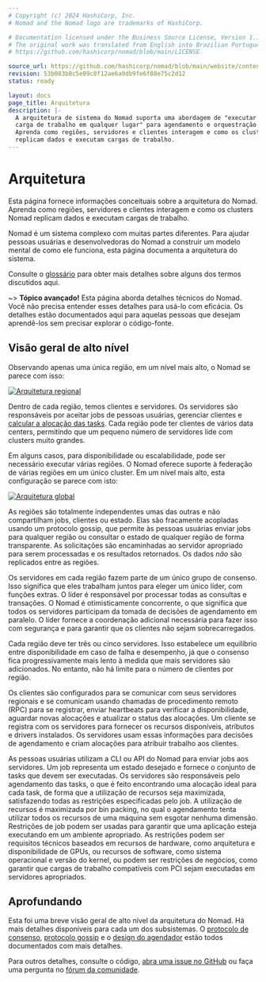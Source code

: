 ```yaml
---
# Copyright (c) 2024 HashiCorp, Inc.
# Nomad and the Nomad logo are trademarks of HashiCorp.

# Documentation licensed under the Business Source License, Version 1.1.
# The original work was translated from English into Brazilian Portuguese.
# https://github.com/hashicorp/nomad/blob/main/LICENSE

source_url: https://github.com/hashicorp/nomad/blob/main/website/content/docs/architecture/index.mdx
revision: 53b083b8c5e09c8f12ae6a9db9fe6f88e75c2d12
status: ready

layout: docs
page_title: Arquitetura
description: |-
  A arquitetura de sistema do Nomad suporta uma abordagem de "executar qualquer
  carga de trabalho em qualquer lugar" para agendamento e orquestração.
  Aprenda como regiões, servidores e clientes interagem e como os clusters Nomad
  replicam dados e executam cargas de trabalho.
---
```


# Arquitetura

Esta página fornece informações conceituais sobre a arquitetura do Nomad.
Aprenda como regiões, servidores e clientes interagem e como os clusters Nomad
replicam dados e executam cargas de trabalho.

Nomad é um sistema complexo com muitas partes diferentes.
Para ajudar pessoas usuárias e desenvolvedoras do Nomad a construir um modelo
mental de como ele funciona, esta página documenta a arquitetura do sistema.

Consulte o [glossário][] para obter mais detalhes sobre alguns dos termos
discutidos aqui.

~> **Tópico avançado!** Esta página aborda detalhes técnicos do Nomad.
Você não precisa entender esses detalhes para usá-lo com eficácia.
Os detalhes estão documentados aqui para aquelas pessoas que desejam aprendê-los
sem precisar explorar o código-fonte.

## Visão geral de alto nível

Observando apenas uma única região, em um nível mais alto, o Nomad se parece com
isso:

[![Arquitetura regional](/img/nomad-architecture-region.png)](/img/nomad-architecture-region.png)

Dentro de cada região, temos clientes e servidores.
Os servidores são responsáveis por aceitar jobs de pessoas usuárias, gerenciar
clientes e
[calcular a alocação das tasks](/nomad/docs/concepts/scheduling/how-scheduling-works).
Cada região pode ter clientes de vários data centers, permitindo que um pequeno
número de servidores lide com clusters muito grandes.

Em alguns casos, para disponibilidade ou escalabilidade, pode ser necessário
executar várias regiões.
O Nomad oferece suporte à federação de várias regiões em um único cluster.
Em um nível mais alto, esta configuração se parece com isto:

[![Arquitetura global](/img/nomad-architecture-global.png)](/img/nomad-architecture-global.png)

As regiões são totalmente independentes umas das outras e não compartilham jobs,
clientes ou estado.
Elas são fracamente acopladas usando um protocolo gossip, que permite às pessoas
usuárias enviar jobs para qualquer região ou consultar o estado de qualquer
região de forma transparente.
As solicitações são encaminhadas ao servidor apropriado para serem processadas e
os resultados retornados.
Os dados _não_ são replicados entre as regiões.

Os servidores em cada região fazem parte de um único grupo de consenso.
Isso significa que eles trabalham juntos para eleger um único líder, com funções
extras.
O líder é responsável por processar todas as consultas e transações.
O Nomad é otimisticamente concorrente, o que significa que todos os servidores
participam da tomada de decisões de agendamento em paralelo.
O líder fornece a coordenação adicional necessária para fazer isso com segurança
e para garantir que os clientes não sejam sobrecarregados.

Cada região deve ter três ou cinco servidores.
Isso estabelece um equilíbrio entre disponibilidade em caso de falha e
desempenho, já que o consenso fica progressivamente mais lento à medida que mais
servidores são adicionados.
No entanto, não há limite para o número de clientes por região.

Os clientes são configurados para se comunicar com seus servidores regionais e
se comunicam usando chamadas de procedimento remoto (RPC) para se registrar,
enviar heartbeats para verificar a disponibilidade, aguardar novas alocações e
atualizar o status das alocações.
Um cliente se registra com os servidores para fornecer os recursos disponíveis,
atributos e drivers instalados.
Os servidores usam essas informações para decisões de agendamento e criam
alocações para atribuir trabalho aos clientes.

As pessoas usuárias utilizam a CLI ou API do Nomad para enviar jobs aos
servidores.
Um job representa um estado desejado e fornece o conjunto de tasks que devem ser
executadas.
Os servidores são responsáveis pelo agendamento das tasks, o que é feito
encontrando uma alocação ideal para cada task, de forma que a utilização de
recursos seja maximizada, satisfazendo todas as restrições especificadas pelo
job.
A utilização de recursos é maximizada por bin packing, no qual o agendamento
tenta utilizar todos os recursos de uma máquina sem esgotar nenhuma dimensão.
Restrições de job podem ser usadas para garantir que uma aplicação esteja
executando em um ambiente apropriado.
As restrições podem ser requisitos técnicos baseados em recursos de hardware,
como arquitetura e disponibilidade de GPUs, ou recursos de software, como
sistema operacional e versão do kernel, ou podem ser restrições de negócios,
como garantir que cargas de trabalho compatíveis com PCI sejam executadas em
servidores apropriados.

## Aprofundando

Esta foi uma breve visão geral de alto nível da arquitetura do Nomad.
Há mais detalhes disponíveis para cada um dos subsistemas.
O [protocolo de consenso](/nomad/docs/architecture/cluster/consensus),
[protocolo gossip](/nomad/docs/architecture/security/gossip) e o
[design do agendador](/nomad/docs/concepts/scheduling/how-scheduling-works)
estão todos documentados com mais detalhes.

Para outros detalhes, consulte o código, [abra uma issue no GitHub][gh_issue]
ou faça uma pergunta no [fórum da comunidade][forum].

[gh_issue]: https://github.com/hashicorp/nomad/issues/new/choose
[forum]: https://discuss.hashicorp.com/c/nomad
[glossário]: /nomad/docs/glossary
